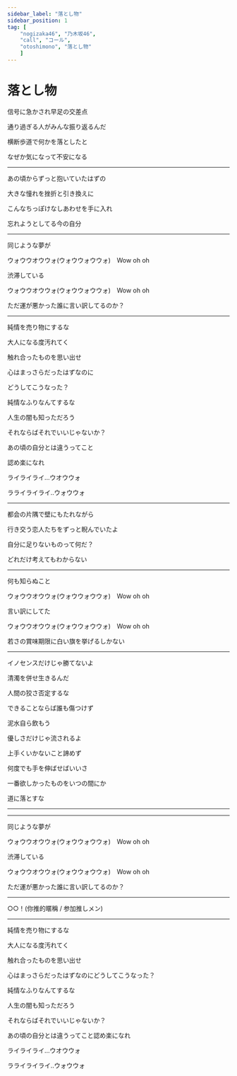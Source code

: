 ```yaml
---
sidebar_label: "落とし物"
sidebar_position: 1
tag: [
    "nogizaka46", "乃木坂46",
    "call", "コール",
    "otoshimono", "落とし物"
    ]
---
```


# 落とし物

信号に急かされ早足の交差点　<NickName name="いろは" />

通り過ぎる人がみんな振り返るんだ　<NickName name="いろは" />

横断歩道で何かを落としたと　<NickName name="くろみん" />

なぜか気になって不安になる <NickName name="はやし" />

---

あの頃からずっと抱いていたはずの　<NickName name="はずき" />

大きな憧れを挫折と引き換えに　<NickName name="りりあ" />

こんなちっぽけなしあわせを手に入れ　<NickName name="まつおさん" />

忘れようとしてる今の自分 <NickName name="ゆんちゃん" />

--- 

同じような夢が　<OrHey count="2" />

ウォウウオウウォ(ウォウウォウウォ)　<Call>Wow oh oh</Call>

渋滞している

ウォウウオウウォ(ウォウウォウウォ)　<Call>Wow oh oh</Call>

ただ運が悪かった誰に言い訳してるのか？

---

純情を売り物にするな

大人になる度汚れてく

触れ合ったものを思い出せ

心はまっさらだったはずなのに

どうしてこうなった？

純情なふりなんてするな

人生の闇も知っただろう

それならばそれでいいじゃないか？

あの頃の自分とは違うってこと

認め楽になれ

ライライライ…ウオウウォ

ラライライライ..ウォウウォ

---

都会の片隅で壁にもたれながら　<NickName name="でんちゃん" />

行き交う恋人たちをずっと睨んでいたよ　<NickName name="りかちゃん" />

自分に足りないものって何だ？　<NickName name="れの" />

どれだけ考えてもわからない <NickName name="おがひな" />

---

何も知らぬこと　<OrHey count="2" />

ウォウウオウウォ(ウォウウォウウォ)　<Call>Wow oh oh</Call>

言い訳にしてた

ウォウウオウウォ(ウォウウォウウォ)　<Call>Wow oh oh</Call>

若さの賞味期限に白い旗を挙げるしかない

---

イノセンスだけじゃ勝てないよ

清濁を併せ生きるんだ

人間の狡さ否定するな

できることならば誰も傷つけず

泥水自ら飲もう

優しさだけじゃ流されるよ

上手くいかないこと諦めず

何度でも手を伸ばせばいいさ

一番欲しかったものをいつの間にか

道に落とすな

---

<Hey count="16" />

---
 
同じような夢が

ウォウウオウウォ(ウォウウォウウォ)　<Call>Wow oh oh</Call>

渋滞している

ウォウウオウウォ(ウォウウォウウォ)　<Call>Wow oh oh</Call>

ただ運が悪かった誰に言い訳してるのか？

---

<Call> ○○！(你推的暱稱 / 参加推しメン) </Call>

---

純情を売り物にするな

大人になる度汚れてく

触れ合ったものを思い出せ

心はまっさらだったはずなのにどうしてこうなった？

純情なふりなんてするな

人生の闇も知っただろう

それならばそれでいいじゃないか？

あの頃の自分とは違うってこと認め楽になれ

ライライライ…ウオウウォ

ラライライライ..ウォウウォ